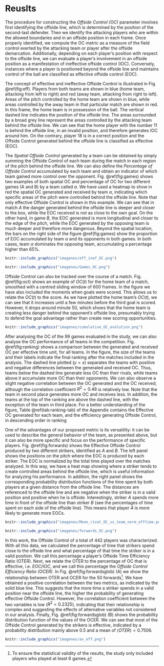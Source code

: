 # Reuslts

The procedure for constructing the *Offside Control (OC)* parameter involves first identifying the offside line, which is determined by the position of the second-last defender. Then we identify the attacking players who are within the allowed boundaries and in an offside position in each frame. Once properly identified, we compute the OC metric as a measure of the field control exerted by the attacking team or player after the offside demarcation. Additionally, depending on each player's position with respect to the offside line, we can evaluate a player's involvement in an offside position as a manifestation of ineffective offside control (IOC). Conversely, instances where a player is positioned beyond the offside line and maintains control of the ball are classified as effective offside control (EOC).

The concept of effective and ineffective Offside Control is illustrated in Fig. \@ref(fig:eff). Players from both teams are shown in blue (home team, attacking from left to right) and red (away team, attacking from right to left). Areas of the pitch controlled by the home team are shown in blue, while areas controlled by the away team in that particular match are shown in red. In this frame, the home team is in possession of the ball. The vertical dashed line indicates the position of the offside line. The areas surrounded by a broad grey line represent the areas controlled by the attacking team behind the offside line. We can see that the home player with the number $11$ is behind the offside line, in an invalid position, and therefore generates IOC around him. On the contrary, player $18$ is in a correct position and the Offside Control generated behind the offside line is classified as effective (EOC).

The *Spatial Offside Control* generated by a team can be obtained by simply summing the Offside Control of each team during the match in each region of the pitch behind the offside line. We can also define the *Percentage of Offside Control* accumulated by each team and obtain an indicator of which team gained more control over the opponent. Fig. \@ref(fig:games) shows two examples of both spatial OC and percentage of OC for two different games (A and B) by a team called $\alpha$. We have used a heatmap to show in red the spatial OC generated and received by team $\alpha$, indicating which specific areas of the pitch were controlled behind the offside line. Note that only effective Offside Control is shown in this example. We can see that in match $A$ the danger generated behind the offside line is deeper and closer to the box, while the EOC received is not as close to the own goal. On the other hand, in game $B$, the EOC generated is more longitudinal and closer to the edge of the pitch, while the EOC generated by the opposing team is much deeper and therefore more dangerous. Beyond the spatial location, the bars on the right side of the figure \@ref(fig:games) show the proportion of EOC accumulated by team $\alpha$ and its opponents in both games. In both cases, team $\alpha$ dominates the opposing team, accumulating a percentage higher than $65\%$. 

```r
knitr::include_graphics("imagenes/eff_inef_OC.png")
```

```r

knitr::include_graphics("imagenes/Games_OC.png")
```

Offside Control can also be tracked over the course of a match. Fig. \@ref(fig:oct)  shows an example of $OC(t)$ for the home team of a match, smoothed with a centred sliding window of 600 frames. In the figure we have also included the moments when goals were scored. This allows us to relate the $OC(t)$ to the score. As we have plotted the home team's $OC(t)$, we can see that it increases until a few minutes before the third goal is scored. However, it drops around minute 50, which shows that the home team is creating less danger behind the opponent's offside line, presumably trying to defend the goal advantage rather than create new scoring opportunities.

```r
knitr::include_graphics("imagenes/cumulative_OC_evolution.png")
```

After analysing the OC of the 99 games evaluated in the study, we can also analyse the OC performance of all teams in the competition. Fig. \@ref(fig:ranking) shows a comparison between the generated and received OC per effective time unit, for all teams. In the figure, the size of the teams and their labels indicate the final ranking after the matches included in the analysis. The dashed line plotted ($y=x$) separates the teams with positive and negative differences between the generated and received OC. Thus, teams below the dashed line generate less OC than their rivals, while teams above it accumulate more OC than their opponents. We can also observe a slight negative correlation between the OC generated and the OC received, although the correlation coefficient $R^2=0.48$ is relatively low. Note that the team in second place generates more OC and receives less. In addition, the teams at the top of the ranking are above the dashed line, with the exception of the team in third place. For a better understanding of the figure, Table \@ref(tab:ranking-tab) of the Appendix contains the Effective OC generated for each team, and the efficiency generating Offside Control, in descending order in ranking

One of the advantages of our proposed metric is its versatility: it can be used to describe the general behavior of the team, as presented above, but it can also be more specific and focus on the performance of specific players. Fig. \@ref(fig:forwards) shows the Effective Offside Control produced by two different strikers, identified as $A$ and $B$. The left panel shows the positions on the pitch where the EOC is produced by each striker. The EOC is normalized by the total time played over the matches analyzed. In this way, we have a heat map showing where a striker tends to create controlled areas behind the offside line, which is useful information for analyzing his performance. In addition, the right panel shows the corresponding probability distribution functions of the time spent by both players at a given distance from the offside line. The distances are referenced to the offside line and are negative when the striker is in a valid position and positive when he is offside. Interestingly, striker $A$ spends more time in front of the offside line than striker $B$ (see the percentages of time spent on each side of the offside line). This means that player $A$ is more likely to generate more EOCs.

```r
knitr::include_graphics("imagenes/Mean_rival_OC_vs_team_norm_efftime.png")
```

```r
knitr::include_graphics("imagenes/forwards_OC.png")
```

In this work, the Offside Control of a total of 442 players was characterized. With all this data, we calculated the percentage of time that strikers spend close to the offside line and what percentage of that time the striker is in a valid position. We call this percentage a player's Offside Time Efficiency Ratio (OTER).  Next, we relate the OTER to the percentage of OC that is effective, i.e. $EOC/IOC$, and we call this percentage the *Offside Control Efficiency Ratio (OCER)*. In Fig. \@ref(fig:forwardsglob) (A) we show the relationship between OTER and OCER for the $50$ forwards[^8]. We have obtained a positive correlation between the two metrics, as indicated by the solid blue line. This suggests that the more time a striker spends in a valid position near the offside line, the higher the probability of generating effective Offside Control. 
However, the correlation coefficient between the two variables is low ($R^2=0.2325$), indicating that their relationship is complex and suggesting the effects of alternative variables not considered in our analysis. Finally, Fig. \@ref(fig:forwardsglob) (B) shows the probability distribution function of the values of the OCER. We can see that most of the Offside Control generated by the strikers is effective, indicated by a probability distribution mainly above $0.5$ and a mean of $\langle OTER \rangle=0.7506$.

```r
knitr::include_graphics("imagenes/av_eff.png")
```





[^8]: To ensure the statistical validity of the results, the study only included players who played at least 6 games.